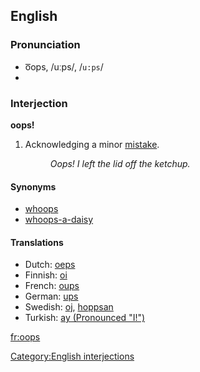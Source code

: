{{see|OOPS}}
==English==
===Pronunciation===
*o͞ops, /uːps/, /<tt>u:ps</tt>/
*{{audio|en-us-oops.ogg|Audio (US)}}

===Interjection===
'''oops!'''

# Acknowledging a minor [[mistake]].
#:''Oops!  I left the lid off the ketchup.''

====Synonyms====
*[[whoops]]
*[[whoops-a-daisy]]

====Translations====
*Dutch: [[oeps]]
*Finnish: [[oi]]
*French: [[oups]]
*German: [[ups]]
*Swedish: [[oj]], [[hoppsan]]
*Turkish: [[ay (Pronounced "I!")]]

[[Category:English interjections]]

[[fr:oops]]
